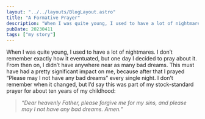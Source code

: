 ```yaml
---
layout: "../../layouts/BlogLayout.astro"
title: "A Formative Prayer"
description: "When I was quite young, I used to have a lot of nightmares. One day I decided to pray about it..."
pubDate: 20230411
tags: ["my story"]
---
```

When I was quite young, I used to have a lot of nightmares. I don’t remember exactly how it eventuated, but one day I decided to pray about it. From then on, I didn’t have anywhere near as many bad dreams. This must have had a pretty significant impact on me, because after that I prayed “Please may I not have any bad dreams” every single night. I don’t remember when it changed, but I’d say this was part of my stock-standard prayer for about ten years of my childhood:

> _“Dear heavenly Father, please forgive me for my sins, and please may I not have any bad dreams. Amen.”_